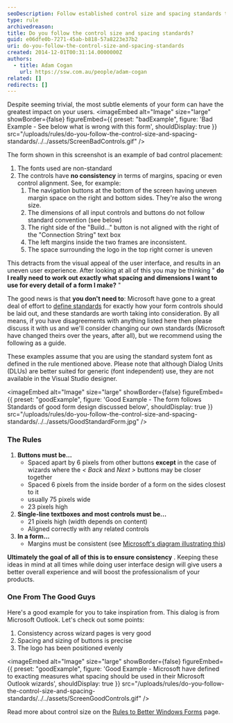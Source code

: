 ```yaml
---
seoDescription: Follow established control size and spacing standards to ensure a consistent user experience and boost product professionalism.
type: rule
archivedreason:
title: Do you follow the control size and spacing standards?
guid: e06dfe0b-7271-45ab-b818-57a8223e37b2
uri: do-you-follow-the-control-size-and-spacing-standards
created: 2014-12-01T00:31:14.0000000Z
authors:
  - title: Adam Cogan
    url: https://ssw.com.au/people/adam-cogan
related: []
redirects: []
---
```


Despite seeming trivial, the most subtle elements of your form can have the greatest impact on your users.
<imageEmbed
  alt="Image"
  size="large"
  showBorder={false}
  figureEmbed={{
    preset: "badExample",
    figure: 'Bad Example - See below what is wrong with this form',
    shouldDisplay: true
  }}
  src="/uploads/rules/do-you-follow-the-control-size-and-spacing-standards/../../assets/ScreenBadControls.gif"
/>

The form shown in this screenshot is an example of bad control placement:

1. The fonts used are non-standard
2. The controls have **no consistency** in terms of margins, spacing or even control alignment. See, for example:
   1. The navigation buttons at the bottom of the screen having uneven margin space on the right and bottom sides. They're also the wrong size.
   2. The dimensions of all input controls and buttons do not follow standard convention (see below)
   3. The right side of the "Build..." button is not aligned with the right of the "Connection String" text box
   4. The left margins inside the two frames are inconsistent.
   5. The space surrounding the logo in the top right corner is uneven

This detracts from the visual appeal of the user interface, and results in an uneven user experience. After looking at all of this you may be thinking " **do I really need to work out exactly what spacing and dimensions I want to use for every detail of a form I make?** "

The good news is that **you don't need to**: Microsoft have gone to a great deal of effort to [define standards](https://docs.microsoft.com/en-us/documentation/) for exactly how your form controls should be laid out, and these standards are worth taking into consideration. By all means, if you have disagreements with anything listed here then please discuss it with us and we'll consider changing our own standards (Microsoft have changed theirs over the years, after all), but we recommend using the following as a guide.

These examples assume that you are using the standard system font as defined in the rule mentioned above. Please note that although Dialog Units (DLUs) are better suited for generic (font independent) use, they are not available in the Visual Studio designer.

<imageEmbed
  alt="Image"
  size="large"
  showBorder={false}
  figureEmbed={{
    preset: "goodExample",
    figure: 'Good Example - The form follows Standards of good form design discussed below',
    shouldDisplay: true
  }}
  src="/uploads/rules/do-you-follow-the-control-size-and-spacing-standards/../../assets/GoodStandardForm.jpg"
/>

### The Rules

1. **Buttons must be...**
   - Spaced apart by 6 pixels from other buttons
     **except** in the case of wizards where the
     _&lt; Back_ and
     _Next &gt;_ buttons may be closer together
   - Spaced 6 pixels from the inside border of a form on the sides closest to it
   - usually 75 pixels wide
   - 23 pixels high
2. **Single-line textboxes and most controls must be...**
   - 21 pixels high (width depends on content)
   - Aligned correctly with any related controls
3. **In a form...**
   - Margins must be consistent (see
     [Microsoft's diagram illustrating this](http://www.ssw.com.au/ssw/Redirect/Microsoft/MSDNMargins.htm))

**Ultimately the goal of all of this is to ensure consistency** . Keeping these ideas in mind at all times while doing user interface design will give users a better overall experience and will boost the professionalism of your products.

### One From The Good Guys

Here's a good example for you to take inspiration from. This dialog is from Microsoft Outlook. Let's check out some points:

1. Consistency across wizard pages is very good
2. Spacing and sizing of buttons is precise
3. The logo has been positioned evenly

<imageEmbed
  alt="Image"
  size="large"
  showBorder={false}
  figureEmbed={{
    preset: "goodExample",
    figure: 'Good Example - Microsoft have defined to exacting measures what spacing should be used in their Microsoft Outlook wizards',
    shouldDisplay: true
  }}
  src="/uploads/rules/do-you-follow-the-control-size-and-spacing-standards/../../assets/ScreenGoodControls.gif"
/>

Read more about control size on the [Rules to Better Windows Forms](https://www.ssw.com.au/ssw/Standards/Rules/RulesToBetterWindowsForms.aspx) page.